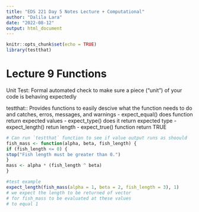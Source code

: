 ```yaml
---
title: "EDS 221 Day 5 Notes Lecture + Computational"
author: "Dalila Lara"
date: "2022-08-12"
output: html_document
---
```


```r
knitr::opts_chunk$set(echo = TRUE)
library(testthat)
```

# Lecture 9 Functions
Unit Test: 
Formal automated check to make sure a piece ("unit") of your code is behaving expectedly 

testthat::
Provides functions to easily descive what the function needs to do and catches, erros, messages, and warnings
  - expect_equal() does function return expected values
  - expect_type() does it return expected type
  - expect_length() retun length
  - expect_true() function return TRUE

```r
# Can run `testthat` function to see if value output runs as shoould
fish_mass <- function(alpha, beta, fish_length) {
if (fish_length <= 0) {
stop("Fish length must be greater than 0.")
}
mass <- alpha * (fish_length ^ beta)
}

#test example
expect_length(fish_mass(alpha = 1, beta = 2, fish_length = 3), 1)
# we expect the length to be returned of vector
# for fish_mass to be evaluated at these values
# to equal 1
```


